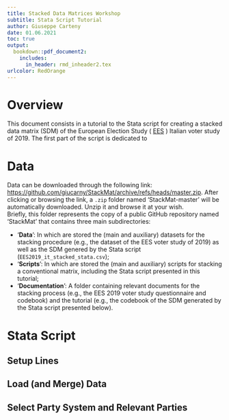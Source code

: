 ```yaml
---
title: Stacked Data Matrices Workshop
subtitle: Stata Script Tutorial
author: Giuseppe Carteny
date: 01.06.2021 
toc: true
output: 
  bookdown::pdf_document2:
    includes:
      in_header: rmd_inheader2.tex
urlcolor: RedOrange
---
```


\newpage

# Overview {-}

This document consists in a tutorial to the Stata script for creating a stacked data matrix (SDM) of the European Election Study ( [EES](http://europeanelectionstudies.net/) ) Italian voter study of 2019. The first part of the script is dedicated to



# Data {-}

Data can be downloaded through the following link: [https://github.com/giucarny/StackMat/archive/refs/heads/master.zip](https://github.com/giucarny/StackMat/archive/refs/heads/master.zip). After clicking or browsing the link, a `.zip` folder named 'StackMat-master' will be automatically downloaded. Unzip it and browse it at your wish.   
Briefly, this folder represents the copy of a public GitHub repository named 'StackMat' that contains three main subdirectories:  

- '**Data**': In which are stored the (main and auxiliary) datasets for the stacking procedure (e.g., the dataset of the EES voter study of 2019) as well as the SDM genered by the Stata script (`EES2019_it_stacked_stata.csv`);  
- '**Scripts**': In which are stored the (main and auxiliary) scripts for stacking a conventional matrix, including the Stata script presented in this tutorial;  
- '**Documentation**': A folder containing relevant documents for the stacking process (e.g., the EES 2019 voter study questionnaire and codebook) and the tutorial (e.g., the codebook of the SDM generated by the Stata script presented below).

# Stata Script {-}

## Setup Lines {-}

## Load (and Merge) Data {-}

## Select Party System and Relevant Parties {-} 